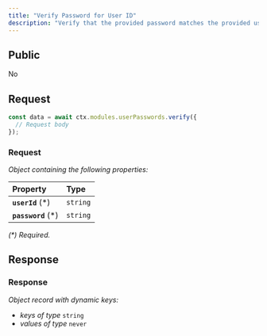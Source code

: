 ```yaml
---
title: "Verify Password for User ID"
description: "Verify that the provided password matches the provided user ID. Errors on mismatch."
---
```


## Public

No

## Request


<RequestExample>

```typescript OpenGB Script
const data = await ctx.modules.userPasswords.verify({
  // Request body
});
```


</RequestExample>




### Request

_Object containing the following properties:_

| Property            | Type     |
| :------------------ | :------- |
| **`userId`** (\*)   | `string` |
| **`password`** (\*) | `string` |

_(\*) Required._


## Response



### Response

_Object record with dynamic keys:_

- _keys of type_ `string`
- _values of type_ `never`

